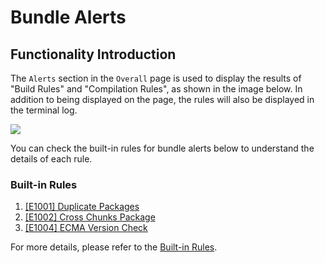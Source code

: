 # Bundle Alerts

## Functionality Introduction

The `Alerts` section in the `Overall` page is used to display the results of "Build Rules" and "Compilation Rules", as shown in the image below. In addition to being displayed on the page, the rules will also be displayed in the terminal log.

<img src="/bundle-alerts.png" />

You can check the built-in rules for bundle alerts below to understand the details of each rule.

### Built-in Rules

1. [[E1001] Duplicate Packages](../../guide/rules/rules#e1001-duplicate-packages)
2. [[E1002] Cross Chunks Package](../../guide/rules/rules#e1002-cross-chunks-package)
3. [[E1004] ECMA Version Check](../../guide/rules/rules#e1004-ecma-version-check)

For more details, please refer to the [Built-in Rules](../../guide/rules/rules).
